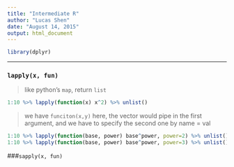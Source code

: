 ```yaml
---
title: "Intermediate R"
author: "Lucas Shen"
date: "August 14, 2015"
output: html_document
---
```


```r
library(dplyr)
```
***

### `lapply(x, fun)`
> like python's `map`, return `list`

```r
1:10 %>% lapply(function(x) x^2) %>% unlist()
```

> we have `funciton(x,y)` here, the vector would pipe in the first argument, and we have to specify the second one by name = val

```r
1:10 %>% lapply(function(base, power) base^power, power=2) %>% unlist()
1:10 %>% lapply(function(base, power) base^power, power=3) %>% unlist()
```

###`sapply(x, fun)`


